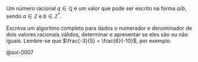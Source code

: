 <!-- Igualdade de números racionais em representação fracionária -->
::: {#exr-0007}
Um número racional $q \in \mathbb{Q}$ é um valor que pode ser escrito na forma $a/b$, sendo $a \in \mathbb{Z}$ e $b \in \mathbb{Z}^*$.

Escreva um algoritmo completo para dados o numerador e denominador de dois valores racionais válidos, determinar e apresentar se eles são ou não iguais. Lembre-se que $\frac{-3}{5} = \frac{6}{-10}$, por exemplo.

@sol-0007
:::
